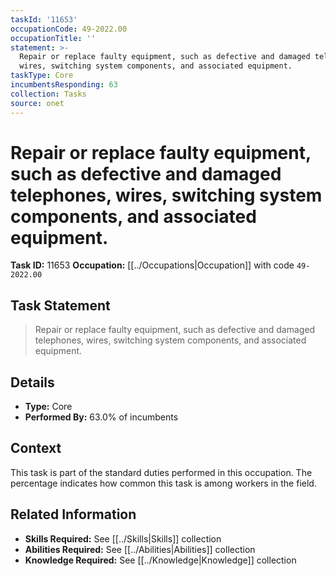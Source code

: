 ```yaml
---
taskId: '11653'
occupationCode: 49-2022.00
occupationTitle: ''
statement: >-
  Repair or replace faulty equipment, such as defective and damaged telephones,
  wires, switching system components, and associated equipment.
taskType: Core
incumbentsResponding: 63
collection: Tasks
source: onet
---
```

# Repair or replace faulty equipment, such as defective and damaged telephones, wires, switching system components, and associated equipment.

**Task ID:** 11653
**Occupation:** [[../Occupations|Occupation]] with code `49-2022.00`

## Task Statement

> Repair or replace faulty equipment, such as defective and damaged telephones, wires, switching system components, and associated equipment.

## Details

- **Type:** Core
- **Performed By:** 63.0% of incumbents

## Context

This task is part of the standard duties performed in this occupation. The percentage indicates how common this task is among workers in the field.

## Related Information

- **Skills Required:** See [[../Skills|Skills]] collection
- **Abilities Required:** See [[../Abilities|Abilities]] collection
- **Knowledge Required:** See [[../Knowledge|Knowledge]] collection
